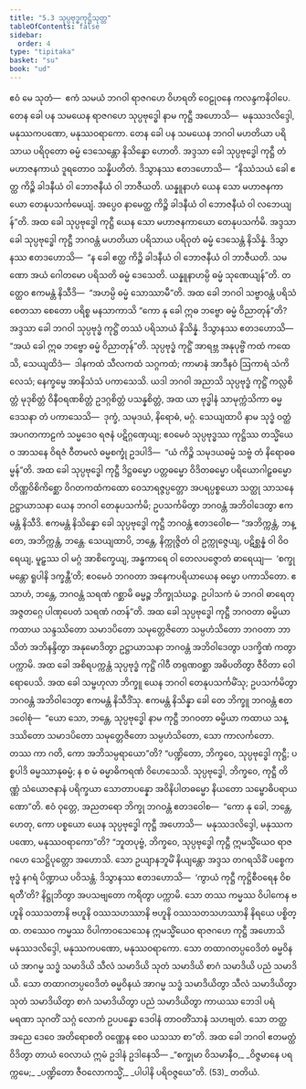 ```yaml
---
title: "5.3 သုပ္ပဗုဒ္ဓကုဋ္ဌိသုတ္တ"
tableOfContents: false
sidebar:
  order: 4
type: "tipitaka"
basket: "su"
book: "ud"
---
```



<DynamicBreadcrumb />

<Division number="43" book="ud">

<Paragraph number="363" book="ud">
ဧဝံ မေ သုတံ—  ဧကံ သမယံ ဘဂဝါ ရာဇဂဟေ ဝိဟရတိ ဝေဠုဝနေ ကလန္ဒကနိဝါပေ. တေန ခေါ ပန သမယေန ရာဇဂဟေ သုပ္ပဗုဒ္ဓေါ နာမ ကုဋ္ဌီ အဟောသိ—  မနုဿဒလိဒ္ဒေါ, မနုဿကပဏော, မနုဿဝရာကော. တေန ခေါ ပန သမယေန ဘဂဝါ မဟတိယာ ပရိသာယ ပရိဝုတော ဓမ္မံ ဒေသေန္တော နိသိန္နော ဟောတိ.
</Paragraph>

<Paragraph number="364" book="ud">
အဒ္ဒသာ ခေါ သုပ္ပဗုဒ္ဓေါ ကုဋ္ဌီ တံ မဟာဇနကာယံ ဒူရတောဝ သန္နိပတိတံ. ဒိသွာနဿ ဧတဒဟောသိ—  “နိဿံသယံ ခေါ ဧတ္ထ ကိဉ္စိ ခါဒနီယံ ဝါ ဘောဇနီယံ ဝါ ဘာဇီယတိ. ယန္နူနာဟံ ယေန သော မဟာဇနကာယော တေနုပသင်္ကမေယျံ. အပ္ပေဝ နာမေတ္ထ ကိဉ္စိ ခါဒနီယံ ဝါ ဘောဇနီယံ ဝါ လဘေယျန်”တိ.
</Paragraph>

<Paragraph number="365" book="ud">
အထ ခေါ သုပ္ပဗုဒ္ဓေါ ကုဋ္ဌီ ယေန သော မဟာဇနကာယော တေနုပသင်္ကမိ. အဒ္ဒသာ ခေါ သုပ္ပဗုဒ္ဓေါ ကုဋ္ဌီ ဘဂဝန္တံ မဟတိယာ ပရိသာယ ပရိဝုတံ ဓမ္မံ ဒေသေန္တံ နိသိန္နံ. ဒိသွာနဿ ဧတဒဟောသိ—  “န ခေါ ဧတ္ထ ကိဉ္စိ ခါဒနီယံ ဝါ ဘောဇနီယံ ဝါ ဘာဇီယတိ. သမဏော အယံ ဂေါတမော ပရိသတိ ဓမ္မံ ဒေသေတိ. ယန္နူနာဟမ္ပိ ဓမ္မံ သုဏေယျန်”တိ. တတ္ထေဝ ဧကမန္တံ နိသီဒိ—  “အဟမ္ပိ ဓမ္မံ သောဿာမီ”တိ.
</Paragraph>

<Paragraph number="366" book="ud">
အထ ခေါ ဘဂဝါ သဗ္ဗာဝန္တံ ပရိသံ စေတသာ စေတော ပရိစ္စ မနသာကာသိ “ကော နု ခေါ ဣဓ ဘဗ္ဗော ဓမ္မံ ဝိညာတုန်”တိ? အဒ္ဒသာ ခေါ ဘဂဝါ သုပ္ပဗုဒ္ဓံ ကုဋ္ဌိံ တဿံ ပရိသာယံ နိသိန္နံ. ဒိသွာနဿ ဧတဒဟောသိ—  “အယံ ခေါ ဣဓ ဘဗ္ဗော ဓမ္မံ ဝိညာတုန်”တိ. သုပ္ပဗုဒ္ဓံ ကုဋ္ဌိံ အာရဗ္ဘ အနုပုဗ္ဗိံ ကထံ ကထေသိ, သေယျထိဒံ—  ဒါနကထံ သီလကထံ သဂ္ဂကထံ; ကာမာနံ အာဒီနဝံ ဩကာရံ သံကိလေသံ; နေက္ခမ္မေ အာနိသံသံ ပကာသေသိ. ယဒါ ဘဂဝါ အညာသိ သုပ္ပဗုဒ္ဓံ ကုဋ္ဌိံ ကလ္လစိတ္တံ မုဒုစိတ္တံ ဝိနီဝရဏစိတ္တံ ဥဒဂ္ဂစိတ္တံ ပသန္နစိတ္တံ, အထ ယာ ဗုဒ္ဓါနံ သာမုက္ကံသိကာ ဓမ္မဒေသနာ တံ ပကာသေသိ—  ဒုက္ခံ, သမုဒယံ, နိရောဓံ, မဂ္ဂံ. သေယျထာပိ နာမ သုဒ္ဓံ ဝတ္ထံ အပဂတကာဠကံ သမ္မဒေဝ ရဇနံ ပဋိဂ္ဂဏှေယျ; ဧဝမေဝံ သုပ္ပဗုဒ္ဓဿ ကုဋ္ဌိဿ တသ္မိံယေဝ အာသနေ ဝိရဇံ ဝီတမလံ ဓမ္မစက္ခုံ ဥဒပါဒိ—  “ယံ ကိဉ္စိ သမုဒယဓမ္မံ သဗ္ဗံ တံ နိရောဓဓမ္မန်”တိ.
</Paragraph>

<Paragraph number="367" book="ud">
အထ ခေါ သုပ္ပဗုဒ္ဓေါ ကုဋ္ဌီ ဒိဋ္ဌဓမ္မော ပတ္တဓမ္မော ဝိဒိတဓမ္မော ပရိယောဂါဠှဓမ္မော တိဏ္ဏဝိစိကိစ္ဆော ဝိဂတကထံကထော ဝေသာရဇ္ဇပ္ပတ္တော အပရပ္ပစ္စယော သတ္ထု သာသနေ ဥဋ္ဌာယာသနာ ယေန ဘဂဝါ တေနုပသင်္ကမိ; ဥပသင်္ကမိတွာ ဘဂဝန္တံ အဘိဝါဒေတွာ ဧကမန္တံ နိသီဒိ. ဧကမန္တံ နိသိန္နော ခေါ သုပ္ပဗုဒ္ဓေါ ကုဋ္ဌီ ဘဂဝန္တံ ဧတဒဝေါစ—
</Paragraph>

<Paragraph number="368" book="ud">
“အဘိက္ကန္တံ, ဘန္တေ, အဘိက္ကန္တံ, ဘန္တေ. သေယျထာပိ, ဘန္တေ, နိက္ကုဇ္ဇိတံ ဝါ ဥက္ကုဇ္ဇေယျ, ပဋိစ္ဆန္နံ ဝါ ဝိဝရေယျ, မူဠှဿ ဝါ မဂ္ဂံ အာစိက္ခေယျ, အန္ဓကာရေ ဝါ တေလပဇ္ဇောတံ ဓာရေယျ—  ‘စက္ခုမန္တော ရူပါနိ ဒက္ခန္တီ’တိ; ဧဝမေဝံ ဘဂဝတာ အနေကပရိယာယေန ဓမ္မော ပကာသိတော. ဧသာဟံ, ဘန္တေ, ဘဂဝန္တံ သရဏံ ဂစ္ဆာမိ ဓမ္မဉ္စ ဘိက္ခုသံဃဉ္စ. ဥပါသကံ မံ ဘဂဝါ ဓာရေတု အဇ္ဇတဂ္ဂေ ပါဏုပေတံ သရဏံ ဂတန်”တိ.
</Paragraph>

<Paragraph number="369" book="ud">
အထ ခေါ သုပ္ပဗုဒ္ဓေါ ကုဋ္ဌီ ဘဂဝတာ ဓမ္မိယာ ကထာယ သန္ဒဿိတော သမာဒပိတော သမုတ္တေဇိတော သမ္ပဟံသိတော ဘဂဝတာ ဘာသိတံ အဘိနန္ဒိတွာ အနုမောဒိတွာ ဥဋ္ဌာယာသနာ ဘဂဝန္တံ အဘိဝါဒေတွာ ပဒက္ခိဏံ ကတွာ ပက္ကာမိ. အထ ခေါ အစိရပက္ကန္တံ သုပ္ပဗုဒ္ဓံ ကုဋ္ဌိံ ဂါဝီ တရုဏဝစ္ဆာ အဓိပတိတွာ ဇီဝိတာ ဝေါရောပေသိ.
</Paragraph>

<Paragraph number="370" book="ud">
အထ ခေါ သမ္ဗဟုလာ ဘိက္ခူ ယေန ဘဂဝါ တေနုပသင်္ကမိံသု; ဥပသင်္ကမိတွာ ဘဂဝန္တံ အဘိဝါဒေတွာ ဧကမန္တံ နိသီဒိံသု. ဧကမန္တံ နိသိန္နာ ခေါ တေ ဘိက္ခူ ဘဂဝန္တံ ဧတဒဝေါစုံ—  “ယော သော, ဘန္တေ, သုပ္ပဗုဒ္ဓေါ နာမ ကုဋ္ဌီ ဘဂဝတာ ဓမ္မိယာ ကထာယ သန္ဒဿိတော သမာဒပိတော သမုတ္တေဇိတော သမ္ပဟံသိတော, သော ကာလင်္ကတော. တဿ ကာ ဂတိ, ကော အဘိသမ္ပရာယော”တိ?
</Paragraph>

<Paragraph number="371" book="ud">
“ပဏ္ဍိတော, ဘိက္ခဝေ, သုပ္ပဗုဒ္ဓေါ ကုဋ္ဌီ; ပစ္စပါဒိ ဓမ္မဿာနုဓမ္မံ; န စ မံ ဓမ္မာဓိကရဏံ ဝိဟေသေသိ. သုပ္ပဗုဒ္ဓေါ, ဘိက္ခဝေ, ကုဋ္ဌီ တိဏ္ဏံ သံယောဇနာနံ ပရိက္ခယာ သောတာပန္နော အဝိနိပါတဓမ္မော နိယတော သမ္ဗောဓိပရာယဏော”တိ.
</Paragraph>

<Paragraph number="372" book="ud">
ဧဝံ ဝုတ္တေ, အညတရော ဘိက္ခု ဘဂဝန္တံ ဧတဒဝေါစ—  “ကော နု ခေါ, ဘန္တေ, ဟေတု, ကော ပစ္စယော ယေန သုပ္ပဗုဒ္ဓေါ ကုဋ္ဌီ အဟောသိ—  မနုဿဒလိဒ္ဒေါ, မနုဿကပဏော, မနုဿဝရာကော”တိ?
</Paragraph>

<Paragraph number="373" book="ud">
“ဘူတပုဗ္ဗံ, ဘိက္ခဝေ, သုပ္ပဗုဒ္ဓေါ ကုဋ္ဌီ ဣမသ္မိံယေဝ ရာဇဂဟေ သေဋ္ဌိပုတ္တော အဟောသိ. သော ဥယျာနဘူမိံ နိယျန္တော အဒ္ဒသ တဂရသိခိံ ပစ္စေကဗုဒ္ဓံ နဂရံ ပိဏ္ဍာယ ပဝိသန္တံ. ဒိသွာနဿ ဧတဒဟောသိ—  ‘ကွာယံ ကုဋ္ဌီ ကုဋ္ဌိစီဝရေန ဝိစရတီ’တိ? နိဋ္ဌုဘိတွာ အပသဗျတော ကရိတွာ ပက္ကာမိ. သော တဿ ကမ္မဿ ဝိပါကေန ဗဟူနိ ဝဿသတာနိ ဗဟူနိ ဝဿသဟဿာနိ ဗဟူနိ ဝဿသတသဟဿာနိ နိရယေ ပစ္စိတ္ထ. တဿေဝ ကမ္မဿ ဝိပါကာဝသေသေန ဣမသ္မိံယေဝ ရာဇဂဟေ ကုဋ္ဌီ အဟောသိ မနုဿဒလိဒ္ဒေါ, မနုဿကပဏော, မနုဿဝရာကော. သော တထာဂတပ္ပဝေဒိတံ ဓမ္မဝိနယံ အာဂမ္မ သဒ္ဓံ သမာဒိယိ သီလံ သမာဒိယိ သုတံ သမာဒိယိ စာဂံ သမာဒိယိ ပညံ သမာဒိယိ. သော တထာဂတပ္ပဝေဒိတံ ဓမ္မဝိနယံ အာဂမ္မ သဒ္ဓံ သမာဒိယိတွာ သီလံ သမာဒိယိတွာ သုတံ သမာဒိယိတွာ စာဂံ သမာဒိယိတွာ ပညံ သမာဒိယိတွာ ကာယဿ ဘေဒါ ပရံ မရဏာ သုဂတိံ သဂ္ဂံ လောကံ ဥပပန္နော ဒေဝါနံ တာဝတိံသာနံ သဟဗျတံ. သော တတ္ထ အညေ ဒေဝေ အတိရောစတိ ဝဏ္ဏေန စေဝ ယသသာ စာ”တိ.
</Paragraph>

<Paragraph number="374" book="ud">
အထ ခေါ ဘဂဝါ ဧတမတ္ထံ ဝိဒိတွာ တာယံ ဝေလာယံ ဣမံ ဥဒါနံ ဥဒါနေသိ—
</Paragraph>

<Paragraph number="375" type="verses" book="ud">
_“စက္ခုမာ ဝိသမာနီဝ,_  
_ဝိဇ္ဇမာနေ ပရက္ကမေ;_  
_ပဏ္ဍိတော ဇီဝလောကသ္မိံ,_  
_ပါပါနိ ပရိဝဇ္ဇယေ”တိ. (53)_  


</Paragraph>
</Division>

<Paragraph number="376" type="center" book="ud">
တတိယံ.
</Paragraph>